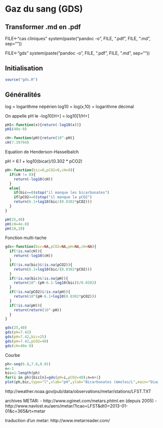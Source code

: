 Gaz du sang (GDS)
========================================================

Transformer .md en .pdf
-----------------------
FILE<-"cas cliniques"
system(paste("pandoc -o ", FILE, ".pdf ", FILE, ".md", sep=""))

FILE<-"gds"
system(paste("pandoc -o ", FILE, ".pdf ", FILE, ".md", sep=""))


Initialisation
--------------
```r
source("gds.R")
```


Généralités
-----------
log = logarithme népérien
log10 = log(x,10) = logarithme décimal

On appelle pH le -log10[H+] = log10[1/H+]

```r
pH1<-function(x){return(-log10(x))}
pH1(40e-9)

cH<-function(pH){return(10^-pH)}
cH(7.39794)

```
Equation de Henderson-Hasselbalch

pH = 6.1 + log10(bicar)/(0.302 * pCO2)

```r
pH<-function(bic=0,pCO2=0,cH=0){
  if(cH != 0){
    return(-log10(cH))
  }
  else{
    if(bic==0)stop("il manque les bicarbonates")
    if(pCO2==0)stop("il manque la pCO2")
    return(6.1+log10(bic/(0.0302*pCO2)))
  }
}

pH(25,40)
pH(cH=4e-8)
pH(10,20)
```
Fonction multi-tache
```r
gds<-function(bic=NA,pCO2=NA,pH=NA,cH=NA){
  if(!is.na(cH)){
    return(-log10(cH))
  }
  if(!is.na(bic)&!is.na(pCO2)){
    return(6.1+log10(bic/(0.0302*pCO2)))
  }
  if(!is.na(bic)&!is.na(pH)){
    return(10^-(pH-6.1-log10(bic))/0.0302)
  }
  if(!is.na(pCO2)&!is.na(pH)){
    return(10^(pH-6.1+log10(0.0302*pCO2)))
  }
  if(!is.na(pH)){
    return(return(10^-pH))
  }
}

gds(25,40)
gds(pH=7.42)
gds(pH=7.42,bic=25)
gds(pH=7.42,pCO2=40)
gds(cH=40e-9)
```
Courbe
```r
ph<-seq(6.8,7.8,0.01)
n<-1
bic=1:length(ph)
for(i in ph){bic[n]=gds(pH=i,pCO2=40);n=n+1}
plot(ph,bic,type="l",xlab="pH",ylab="Bicarbonates (mmoles/L",main="Diagramme de Davenport")
```


http://weather.noaa.gov/pub/data/observations/metar/stations/LFST.TXT

archives METAR: 
- http://www.ogimet.com/metars.phtml.en (depuis 2005)
- http://www.navlost.eu/aero/metar/?icao=LFST&dt0=2013-01-01&c=365&rt=metar

traduction d'un metar: http://www.metarreader.com/


